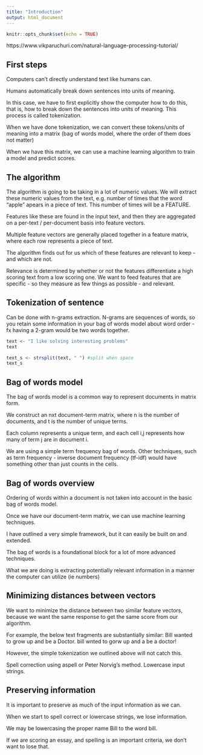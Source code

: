 ```yaml
---
title: "Introduction"
output: html_document
---
```


```r
knitr::opts_chunk$set(echo = TRUE)
```

https://www.vikparuchuri.com/natural-language-processing-tutorial/

## First steps

Computers can’t directly understand text like humans can.

Humans automatically break down sentences into units of meaning.

In this case, we have to first explicitly show the computer how to do this, that is, how to break down the sentences into units of meaning. This process is called tokenization.

When we have done tokenization, we can convert these tokens/units of meaning into a matrix (bag of words model, where the order of them does not matter) 

When we have this matrix, we can use a machine learning algorithm to train a model and predict scores.

## The algorithm
The algorithm is going to be taking in a lot of numeric values. We will extract these numeric values from the text, e.g. number of times that the word "apple" apears in a piece of text. This number of times will be a FEATURE. 

Features like these are found in the input text, and then they are aggregated on a per-text / per-document basis into feature vectors. 

Multiple feature vectors are generally placed together in a feature matrix, where each row represents a piece of text. 

The algorithm finds out for us which of these features are relevant to keep - and which are not. 

Relevance is determined by whether or not the features differentiate a high scoring text from a low scoring one. 
We want to feed features that are specific - so they measure as few things as possible - and relevant.

## Tokenization of sentence
Can be done with n-grams extraction. N-grams are sequences of words, so you retain some information in your bag of words model about word order - fx having a 2-gram would be two words together. 
```r
text <- "I like solving interesting problems"
text

text_s <- strsplit(text, " ") #split when space
text_s


```

## Bag of words model
The bag of words model is a common way to represent documents in matrix form.

We construct an nxt document-term matrix, where n is the number of documents, and t is the number of unique terms.

Each column represents a unique term, and each cell i,j represents how many of term j are in document i.

We are using a simple term frequency bag of words. Other techniques,  such as term frequency - inverse document frequency (tf-idf) would have  something other than just counts in the cells.

## Bag of words overview
Ordering of words within a document is not taken into account in the basic bag of words model.

Once we have our document-term matrix, we can use machine learning techniques.

I have outlined a very simple framework, but it can easily be built on and extended.

The bag of words is a foundational block for a lot of more advanced techniques.

What we are doing is extracting potentially relevant information in a manner the computer can utilize (ie numbers)

## Minimizing distances between vectors
We want to minimize the distance between two similar feature vectors, because we want the same response to get the same score from our algorithm.

For example, the below text fragments are substantially similar:
Bill wanted to grow up and be a Doctor.
bill wnted to gorw up and a be a doctor!

However, the simple tokenization we outlined above will not catch this.

Spell correction using aspell or Peter Norvig’s method.
Lowercase input strings.

## Preserving information
It is important to preserve as much of the input information as we can.

When we start to spell correct or lowercase strings, we lose information.

We may be lowercasing the proper name Bill to the word bill.

If we are scoring an essay, and spelling is an important criteria, we don’t want to lose that.



